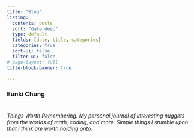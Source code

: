 ```yaml
---
title: "Blog"
listing:
  contents: posts
  sort: "date desc"
  type: default
  fields: [date, title, categories]
  categories: true
  sort-ui: false
  filter-ui: false
# page-layout: full
title-block-banner: true

---
```



<div style="text-align: left"> 
### **Eunki Chung**

# 
*Things Worth Remembering: My personal journal of interesting nuggets from the worlds of math, coding, and more. Simple things I stumble upon that I think are worth holding onto.*

# 
